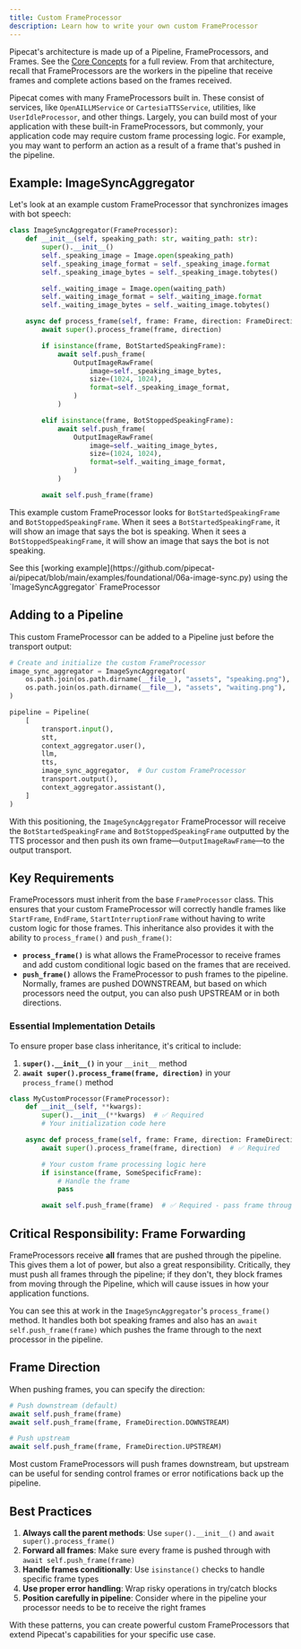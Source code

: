 ```yaml
---
title: Custom FrameProcessor
description: Learn how to write your own custom FrameProcessor
---
```


Pipecat's architecture is made up of a Pipeline, FrameProcessors, and Frames. See the [Core Concepts](/learn/pipeline) for a full review. From that architecture, recall that FrameProcessors are the workers in the pipeline that receive frames and complete actions based on the frames received.

Pipecat comes with many FrameProcessors built in. These consist of services, like `OpenAILLMService` or `CartesiaTTSService`, utilities, like `UserIdleProcessor`, and other things. Largely, you can build most of your application with these built-in FrameProcessors, but commonly, your application code may require custom frame processing logic. For example, you may want to perform an action as a result of a frame that's pushed in the pipeline.

## Example: ImageSyncAggregator

Let's look at an example custom FrameProcessor that synchronizes images with bot speech:

```python
class ImageSyncAggregator(FrameProcessor):
    def __init__(self, speaking_path: str, waiting_path: str):
        super().__init__()
        self._speaking_image = Image.open(speaking_path)
        self._speaking_image_format = self._speaking_image.format
        self._speaking_image_bytes = self._speaking_image.tobytes()

        self._waiting_image = Image.open(waiting_path)
        self._waiting_image_format = self._waiting_image.format
        self._waiting_image_bytes = self._waiting_image.tobytes()

    async def process_frame(self, frame: Frame, direction: FrameDirection):
        await super().process_frame(frame, direction)

        if isinstance(frame, BotStartedSpeakingFrame):
            await self.push_frame(
                OutputImageRawFrame(
                    image=self._speaking_image_bytes,
                    size=(1024, 1024),
                    format=self._speaking_image_format,
                )
            )

        elif isinstance(frame, BotStoppedSpeakingFrame):
            await self.push_frame(
                OutputImageRawFrame(
                    image=self._waiting_image_bytes,
                    size=(1024, 1024),
                    format=self._waiting_image_format,
                )
            )

        await self.push_frame(frame)
```

This example custom FrameProcessor looks for `BotStartedSpeakingFrame` and `BotStoppedSpeakingFrame`. When it sees a `BotStartedSpeakingFrame`, it will show an image that says the bot is speaking. When it sees a `BotStoppedSpeakingFrame`, it will show an image that says the bot is not speaking.

<Note>
  See this [working
  example](https://github.com/pipecat-ai/pipecat/blob/main/examples/foundational/06a-image-sync.py)
  using the `ImageSyncAggregator` FrameProcessor
</Note>

## Adding to a Pipeline

This custom FrameProcessor can be added to a Pipeline just before the transport output:

```python
# Create and initialize the custom FrameProcessor
image_sync_aggregator = ImageSyncAggregator(
    os.path.join(os.path.dirname(__file__), "assets", "speaking.png"),
    os.path.join(os.path.dirname(__file__), "assets", "waiting.png"),
)

pipeline = Pipeline(
    [
        transport.input(),
        stt,
        context_aggregator.user(),
        llm,
        tts,
        image_sync_aggregator,  # Our custom FrameProcessor
        transport.output(),
        context_aggregator.assistant(),
    ]
)
```

With this positioning, the `ImageSyncAggregator` FrameProcessor will receive the `BotStartedSpeakingFrame` and `BotStoppedSpeakingFrame` outputted by the TTS processor and then push its own frame—`OutputImageRawFrame`—to the output transport.

## Key Requirements

FrameProcessors must inherit from the base `FrameProcessor` class. This ensures that your custom FrameProcessor will correctly handle frames like `StartFrame`, `EndFrame`, `StartInterruptionFrame` without having to write custom logic for those frames. This inheritance also provides it with the ability to `process_frame()` and `push_frame()`:

- **`process_frame()`** is what allows the FrameProcessor to receive frames and add custom conditional logic based on the frames that are received.
- **`push_frame()`** allows the FrameProcessor to push frames to the pipeline. Normally, frames are pushed DOWNSTREAM, but based on which processors need the output, you can also push UPSTREAM or in both directions.

### Essential Implementation Details

To ensure proper base class inheritance, it's critical to include:

1. **`super().__init__()`** in your `__init__` method
2. **`await super().process_frame(frame, direction)`** in your `process_frame()` method

```python
class MyCustomProcessor(FrameProcessor):
    def __init__(self, **kwargs):
        super().__init__(**kwargs)  # ✅ Required
        # Your initialization code here

    async def process_frame(self, frame: Frame, direction: FrameDirection):
        await super().process_frame(frame, direction)  # ✅ Required

        # Your custom frame processing logic here
        if isinstance(frame, SomeSpecificFrame):
            # Handle the frame
            pass

        await self.push_frame(frame)  # ✅ Required - pass frame through
```

## Critical Responsibility: Frame Forwarding

FrameProcessors receive **all** frames that are pushed through the pipeline. This gives them a lot of power, but also a great responsibility. Critically, they must push all frames through the pipeline; if they don't, they block frames from moving through the Pipeline, which will cause issues in how your application functions.

You can see this at work in the `ImageSyncAggregator`'s `process_frame()` method. It handles both bot speaking frames and also has an `await self.push_frame(frame)` which pushes the frame through to the next processor in the pipeline.

## Frame Direction

When pushing frames, you can specify the direction:

```python
# Push downstream (default)
await self.push_frame(frame)
await self.push_frame(frame, FrameDirection.DOWNSTREAM)

# Push upstream
await self.push_frame(frame, FrameDirection.UPSTREAM)
```

Most custom FrameProcessors will push frames downstream, but upstream can be useful for sending control frames or error notifications back up the pipeline.

## Best Practices

1. **Always call the parent methods**: Use `super().__init__()` and `await super().process_frame()`
2. **Forward all frames**: Make sure every frame is pushed through with `await self.push_frame(frame)`
3. **Handle frames conditionally**: Use `isinstance()` checks to handle specific frame types
4. **Use proper error handling**: Wrap risky operations in try/catch blocks
5. **Position carefully in pipeline**: Consider where in the pipeline your processor needs to be to receive the right frames

With these patterns, you can create powerful custom FrameProcessors that extend Pipecat's capabilities for your specific use case.

